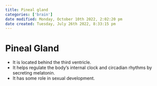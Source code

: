 ```yaml
---
title: Pineal gland
categories: ['brain']
date modified: Monday, October 10th 2022, 2:02:20 pm
date created: Tuesday, July 26th 2022, 8:33:15 pm
---
```


# Pineal Gland
- It is located behind the third ventricle.
- It helps regulate the body’s internal clock and circadian rhythms by secreting melatonin.
- It has some role in sexual development.



